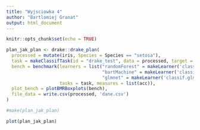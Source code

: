 ---
title: "Wyjsciowka 4"
author: "Bartlomiej Granat"
output: html_document
---
  
```{r setup, include=FALSE}
knitr::opts_chunk$set(echo = TRUE)
```

```{r}
plan_jak_plan <- drake::drake_plan(
  processed = mutate(iris, Species = Species == "setosa"),
  task = makeClassifTask(id = "drake_test", data = processed, target = "Species"),
  bench = benchmark(learners = list("randomForest" = makeLearner('classif.randomForest'),
                                    "bartMachine" = makeLearner('classif.bartMachine'),
                                    "glmnet" = makeLearner('classif.glmnet')),
                    tasks = task, measures = list(acc)),
  plot_bench = plotBMRBoxplots(bench),
  file_data = write.csv(processed, 'dane.csv')
)

#make(plan_jak_plan)

plot(plan_jak_plan)
```